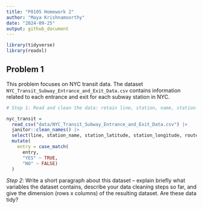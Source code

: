 ```yaml
---
title: "P8105 Homework 2"
author: "Maya Krishnamoorthy"
date: "2024-09-25"
output: github_document
---
```


``` r
library(tidyverse)
library(readxl)
```

## Problem 1

This problem focuses on NYC transit data. The dataset `NYC_Transit_Subway_Entrance_and_Exit_Data.csv` contains information related to each entrance and exit for each subway station in NYC.

``` r
# Step 1: Read and clean the data: retain line, station, name, station latitude / longitude, routes served, entry, vending, entrance type, and ADA compliance. Convert the entry variable from character (YES vs NO) to a logical variable (the ifelse or case_match function may be useful).

nyc_transit = 
  read_csv("data/NYC_Transit_Subway_Entrance_and_Exit_Data.csv") |> 
  janitor::clean_names() |> 
  select(line, station_name, station_latitude, station_longitude, route1:route11, entry, vending, entrance_type, ada) |> 
  mutate(
    entry = case_match(
      entry, 
      "YES" ~ TRUE, 
      "NO" ~ FALSE)
  )
```

*Step 2*: Write a short paragraph about this dataset – explain briefly what variables the dataset contains, describe your data cleaning steps so far, and give the dimension (rows x columns) of the resulting dataset. Are these data tidy?

